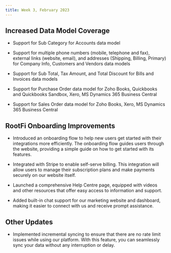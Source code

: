 ```yaml
---
title: Week 3, February 2023
---
```


## Increased Data Model Coverage
- Support for Sub Category for Accounts data model

- Support for multiple phone numbers (mobile, telephone and fax), external links (website, email), and addresses (Shipping, Billing, Primary) for Company Info, Customers and Vendors data models

- Support for Sub Total, Tax Amount, and Total Discount for Bills and Invoices data models

- Support for Purchase Order data model for Zoho Books, Quickbooks and Quickbooks Sandbox, Xero, MS Dynamics 365 Business Central

- Support for Sales Order data model for Zoho Books, Xero, MS Dynamics 365 Business Central

## RootFi Onboarding Improvements
- Introduced an onboarding flow to help new users get started with their integrations more efficiently. The onboarding flow guides users through the website, providing a simple guide on how to get started with its features.

- Integrated with Stripe to enable self-serve billing. This integration will allow users to manage their subscription plans and make payments securely on our website itself.

- Launched a comprehensive Help Centre page, equipped with videos and other resources that offer easy access to information and support.

- Added built-in chat support for our marketing website and dashboard, making it easier to connect with us and receive prompt assistance.

## Other Updates
- Implemented incremental syncing to ensure that there are no rate limit issues while using our platform. With this feature, you can seamlessly sync your data without any interruption or delay.